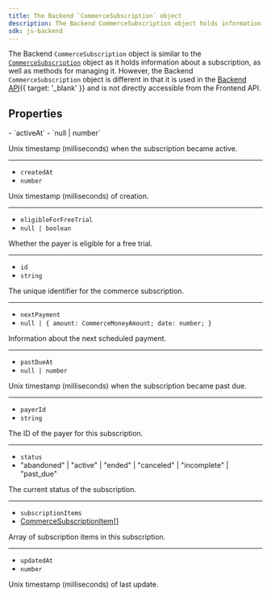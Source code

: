 ```yaml
---
title: The Backend `CommerceSubscription` object
description: The Backend CommerceSubscription object holds information about a subscription of your application.
sdk: js-backend
---
```


The Backend `CommerceSubscription` object is similar to the [`CommerceSubscription`](/docs/references/javascript/types/commerce-subscription-resource) object as it holds information about a subscription, as well as methods for managing it. However, the Backend `CommerceSubscription` object is different in that it is used in the [Backend API](/docs/reference/backend-api/tag/Organizations#operation/ListOrganizations){{ target: '_blank' }} and is not directly accessible from the Frontend API.

## Properties

<Properties>
  - `activeAt`
  - `null | number`

  Unix timestamp (milliseconds) when the subscription became active.

  ---

  - `createdAt`
  - `number`

  Unix timestamp (milliseconds) of creation.

  ---

  - `eligibleForFreeTrial`
  - `null | boolean`

  Whether the payer is eligible for a free trial.

  ---

  - `id`
  - `string`

  The unique identifier for the commerce subscription.

  ---

  - `nextPayment`
  - `null | { amount: CommerceMoneyAmount; date: number; }`

  Information about the next scheduled payment.

  ---

  - `pastDueAt`
  - `null | number`

  Unix timestamp (milliseconds) when the subscription became past due.

  ---

  - `payerId`
  - `string`

  The ID of the payer for this subscription.

  ---

  - `status`
  - "abandoned" | "active" | "ended" | "canceled" | "incomplete" | "past_due"

  The current status of the subscription.

  ---

  - `subscriptionItems`
  - [CommerceSubscriptionItem](commerce-subscription-item.mdx)[]

  Array of subscription items in this subscription.

  ---

  - `updatedAt`
  - `number`

  Unix timestamp (milliseconds) of last update.

</Properties>